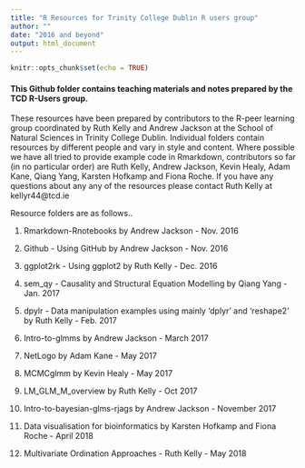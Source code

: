 ```yaml
---
title: "R Resources for Trinity College Dublin R users group"
author: ""
date: "2016 and beyond"
output: html_document
---
```


```r
knitr::opts_chunk$set(echo = TRUE)
```


#### This Github folder contains teaching materials and notes prepared by the TCD R-Users group.

These resources have been prepared by contributors to the R-peer learning group coordinated by Ruth Kelly and Andrew Jackson at the School of Natural Sciences in Trinity College Dublin.  Individual folders contain resources by different people and vary in style and content.  Where possible we have all tried to provide example code in Rmarkdown, contributors so far (in no particular order) are Ruth Kelly, Andrew Jackson, Kevin Healy, Adam Kane, Qiang Yang, Karsten Hofkamp and Fiona Roche.  If you have any questions about any any of the resources please contact Ruth Kelly at kellyr44@tcd.ie


Resource folders are as follows..

1. Rmarkdown-Rnotebooks by Andrew Jackson - Nov. 2016

2. Github - Using GitHub by Andrew Jackson - Nov. 2016

3. ggplot2rk - Using ggplot2 by Ruth Kelly - Dec. 2016

4. sem_qy -  Causality and Structural Equation Modelling by Qiang Yang - Jan. 2017

5. dpylr - Data manipulation examples using mainly 'dplyr' and 'reshape2' by Ruth Kelly - Feb. 2017

6. Intro-to-glmms by Andrew Jackson - March 2017

7. NetLogo by Adam Kane - May 2017

8. MCMCglmm by Kevin Healy - May 2017

9. LM_GLM_M_overview by Ruth Kelly - Oct 2017

10. Intro-to-bayesian-glms-rjags by Andrew Jackson  - November 2017

11. Data visualisation for bioinformatics by Karsten Hofkamp and Fiona Roche - April 2018

12. Multivariate Ordination Approaches - Ruth Kelly - May 2018